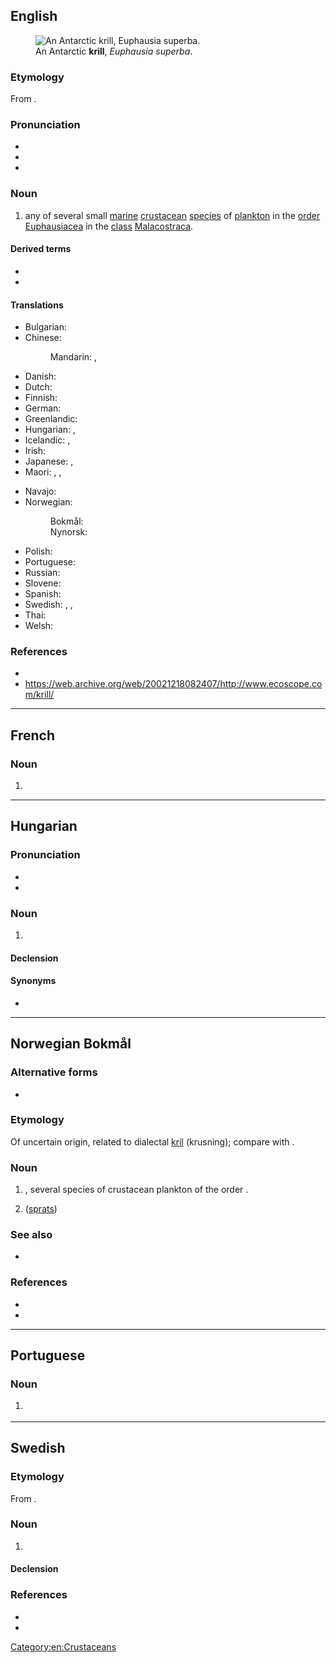 {{also|Krill}}
==English==
[[File:Antarctic_krill_(Euphausia_superba).jpg|thumb|An Antarctic '''krill''', ''Euphausia superba''.]]

===Etymology===
From {{der|en|no|kril||fry of fish}}.

===Pronunciation===
* {{IPA|en|/kɹɪl/}}
* {{audio|en|LL-Q1860 (eng)-Vealhurl-krill.wav |Audio (UK)}}
* {{rhymes|en|ɪl|s=1}}

===Noun===
{{en-noun|krill|s}}

# any of several small [[marine]] [[crustacean]] [[species]] of [[plankton]] in the [[order]] [[Euphausiacea]] in the [[class]] [[Malacostraca]].

====Derived terms====
* {{vern|Antarctic krill}}
* {{vern|northern krill}}

====Translations====
{{trans-top|small marine crustacean}}
* Bulgarian: {{t+|bg|крил|m}}
* Chinese:
*: Mandarin: {{t|cmn|磷蝦|sc=Hani}}, {{t|cmn|磷虾|tr=línxiā|sc=Hani}}
* Danish: {{t|da|krill|c}}
* Dutch: {{t+|nl|krill}}
* Finnish: {{t+|fi|krilli}}
* German: {{t|de|Krill|m}}
* Greenlandic: {{t|kl|illeraq}}
* Hungarian: {{t|hu|krill}}, {{t|hu|világítórák}}
* Icelandic: {{t|is|ljósáta}}, {{t+|is|kríli|n}}
* Irish: {{t|ga|crill|m}}
* Japanese: {{t|ja|沖醤蝦|tr=[[オキアミ]], okiami|sc=Jpan}}, {{t|ja|オキアミ|tr=okiami}}
* Maori: {{t|mi|kōura rangi}}, {{t|mi|kōurariki}}, {{t|mi|uraura}}
{{trans-mid}}
* Navajo: {{t|nv|táłtłʼááh chʼoshchilí}}
* Norwegian:
*: Bokmål: {{t|nb|krill|m}}
*: Nynorsk: {{t|nn|kril|m}}
* Polish: {{t+|pl|kryl|m}}
* Portuguese: {{t+|pt|krill|m}}
* Russian: {{t+|ru|криль|m}}
* Slovene: {{t|sl|kril|m}}
* Spanish: {{t|es|kril|m}}
* Swedish: {{t|sv|lysräka|c}}, {{t|sv|lyskräfta|c}}, {{t|sv|krill|c}}
* Thai: {{t+|th|เคย}}
* Welsh: {{t|cy|cril|m}}
{{trans-bottom}}

===References===
* {{pedia}}
* [https://web.archive.org/web/20021218082407/http://www.ecoscope.com/krill/ https://web.archive.org/web/20021218082407/http://www.ecoscope.com/krill/]

[[Category:en:Crustaceans]]

----

==French==

===Noun===
{{fr-noun|m}}

# {{l|en|krill}}

----

==Hungarian==
{{wikipedia|lang=hu}}

===Pronunciation===
* {{hu-IPA}}
* {{rhymes|hu|ilː|s=1}}

===Noun===
{{hu-noun|pl=krillek}}

# {{l|en|krill}}

====Declension====
{{hu-infl-nom|krille|e|-}}{{hu-pos-etek|krill|j|jei}}

====Synonyms====
* {{l|hu|világítórák}}

{{topics|hu|Crustaceans}}

----

==Norwegian Bokmål==
{{wp|lang=nb}}

===Alternative forms===
* {{nb-fcon|2005}} {{l|nb|kril}}

===Etymology===
Of uncertain origin, related to dialectal [[kril]] (krusning); compare with {{cog|is|kríli}}.

===Noun===
{{nb-noun-m1}}

# {{l|en|krill}}, several species of crustacean plankton of the order {{m|mul|Euphausiacea}}. {{topics|nb|Crustaceans}}
#{{lb|nb|dialectal}} {{synonym of|nb|småsild|nocap=1}} ([[sprats]])

===See also===
* {{l-nn|kril}}

===References===
* {{R:BD}}
* {{R:NAOB|krill_3}}

----

==Portuguese==

===Noun===
{{pt-noun|m|s|pl2=krill|old=1}}

# {{l|en|krill}} {{gloss|small marine crustacean of the class [[Malacostraca]]}}

----

==Swedish==

===Etymology===
From {{der|sv|no|-}} {{m|nb|krill}}.

===Noun===
{{sv-noun|n}}

# {{lb|sv|usually|collectively}} {{l|en|krill}}

====Declension====
{{sv-noun-unc-irreg-c|2=krillen}}

===References===
* {{R:svenska.se|saol}}
* {{R:svenska.se|so}}
